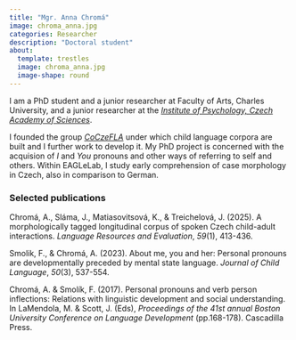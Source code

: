 ```yaml
---
title: "Mgr. Anna Chromá"
image: chroma_anna.jpg
categories: Researcher
description: "Doctoral student"
about:
  template: trestles
  image: chroma_anna.jpg
  image-shape: round
---
```

I am a PhD student and a junior researcher at Faculty of Arts, Charles University, and a junior researcher at the [*Institute of Psychology, Czech Academy of Sciences*](https://psu.cas.cz/en/).

I founded the group [*CoCzeFLA*](https://coczefla.ff.cuni.cz/) under which child language corpora are built and I further work to develop it. My PhD project is concerned with the acquision of *I* and *You* pronouns and other ways of referring to self and others. Within EAGLeLab, I study early comprehension of case morphology in Czech, also in comparison to German.

### Selected publications

Chromá, A., Sláma, J., Matiasovitsová, K., & Treichelová, J. (2025). A morphologically tagged longitudinal corpus of spoken Czech child-adult interactions. *Language Resources and Evaluation*, *59*(1), 413-436.

Smolik, F., & Chromá, A. (2023). About me, you and her: Personal pronouns are developmentally preceded by mental state language. *Journal of Child Language*, *50*(3), 537-554.

Chromá, A. & Smolík, F. (2017). Personal pronouns and verb person inflections: Relations with linguistic development and social understanding. In LaMendola, M. & Scott, J. (Eds), *Proceedings of the 41st annual Boston University Conference on Language Development* (pp.168-178). Cascadilla Press.
